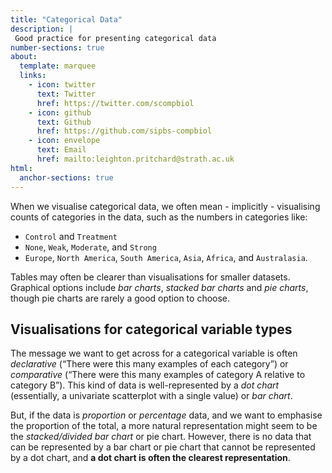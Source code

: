 ```yaml
---
title: "Categorical Data"
description: |
 Good practice for presenting categorical data
number-sections: true
about:
  template: marquee
  links:
    - icon: twitter
      text: Twitter
      href: https://twitter.com/scompbiol
    - icon: github
      text: Github
      href: https://github.com/sipbs-compbiol
    - icon: envelope
      text: Email
      href: mailto:leighton.pritchard@strath.ac.uk
html:
  anchor-sections: true
---
```


When we visualise categorical data, we often mean - implicitly - visualising counts of categories in the data, such as the numbers in categories like: 

- `Control` and `Treatment`
- `None`, `Weak`, `Moderate`, and `Strong`
- `Europe`, `North America`, `South America`, `Asia`, `Africa`, and `Australasia`. 

Tables may often be clearer than visualisations for smaller datasets. Graphical options include *bar charts*, *stacked bar charts* and *pie charts*, though pie charts are rarely a good option to choose.

## Visualisations for categorical variable types

The message we want to get across for a categorical variable is often *declarative* ("There were this many examples of each category") or *comparative* ("There were this many examples of category A relative to category B"). This kind of data is well-represented by a *dot chart* (essentially, a univariate scatterplot with a single value) or *bar chart*. 

But, if the data is *proportion* or *percentage* data, and we want to emphasise the proportion of the total, a more natural representation might seem to be the *stacked/divided bar chart* or pie chart. However, there is no data that can be represented by a bar chart or pie chart that cannot be represented by a dot chart, and **a dot chart is often the clearest representation**.
